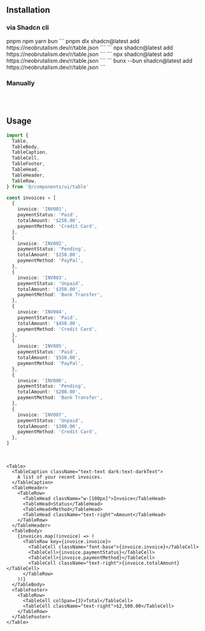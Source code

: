 ## Installation

### via Shadcn cli

<Tabs defaultValue="pnpm" className="w-full">
  <TabsList className="grid w-full grid-cols-4">
    <TabsTrigger value="pnpm">pnpm</TabsTrigger>
    <TabsTrigger value="npm">npm</TabsTrigger>
    <TabsTrigger value="yarn">yarn</TabsTrigger>
    <TabsTrigger value="bun">bun</TabsTrigger>
  </TabsList>
  <TabsContent value="pnpm">
  ```
  pnpm dlx shadcn@latest add https://neobrutalism.dev/r/table.json
  ```
  </TabsContent>
  <TabsContent value="npm">
  ```
  npx shadcn@latest add https://neobrutalism.dev/r/table.json
  ```
  </TabsContent>
  <TabsContent value="yarn">
  ```
  npx shadcn@latest add https://neobrutalism.dev/r/table.json
  ```
  </TabsContent>
  <TabsContent value="bun">
  ```
  bunx --bun shadcn@latest add https://neobrutalism.dev/r/table.json
  ```
  </TabsContent>
</Tabs>

<br />

### Manually

```tsx file=<rootDir>/src/components/ui/table.tsx title="components/ui/table.tsx"
```

<br />

## Usage

```ts
import {
  Table,
  TableBody,
  TableCaption,
  TableCell,
  TableFooter,
  TableHead,
  TableHeader,
  TableRow,
} from '@/components/ui/table'

const invoices = [
  {
    invoice: 'INV001',
    paymentStatus: 'Paid',
    totalAmount: '$250.00',
    paymentMethod: 'Credit Card',
  },
  {
    invoice: 'INV002',
    paymentStatus: 'Pending',
    totalAmount: '$150.00',
    paymentMethod: 'PayPal',
  },
  {
    invoice: 'INV003',
    paymentStatus: 'Unpaid',
    totalAmount: '$350.00',
    paymentMethod: 'Bank Transfer',
  },
  {
    invoice: 'INV004',
    paymentStatus: 'Paid',
    totalAmount: '$450.00',
    paymentMethod: 'Credit Card',
  },
  {
    invoice: 'INV005',
    paymentStatus: 'Paid',
    totalAmount: '$550.00',
    paymentMethod: 'PayPal',
  },
  {
    invoice: 'INV006',
    paymentStatus: 'Pending',
    totalAmount: '$200.00',
    paymentMethod: 'Bank Transfer',
  },
  {
    invoice: 'INV007',
    paymentStatus: 'Unpaid',
    totalAmount: '$300.00',
    paymentMethod: 'Credit Card',
  },
]
```

<br />

```tsx
<Table>
  <TableCaption className="text-text dark:text-darkText">
    A list of your recent invoices.
  </TableCaption>
  <TableHeader>
    <TableRow>
      <TableHead className="w-[100px]">Invoice</TableHead>
      <TableHead>Status</TableHead>
      <TableHead>Method</TableHead>
      <TableHead className="text-right">Amount</TableHead>
    </TableRow>
  </TableHeader>
  <TableBody>
    {invoices.map((invoice) => (
      <TableRow key={invoice.invoice}>
        <TableCell className="font-base">{invoice.invoice}</TableCell>
        <TableCell>{invoice.paymentStatus}</TableCell>
        <TableCell>{invoice.paymentMethod}</TableCell>
        <TableCell className="text-right">{invoice.totalAmount}</TableCell>
      </TableRow>
    ))}
  </TableBody>
  <TableFooter>
    <TableRow>
      <TableCell colSpan={3}>Total</TableCell>
      <TableCell className="text-right">$2,500.00</TableCell>
    </TableRow>
  </TableFooter>
</Table>
```